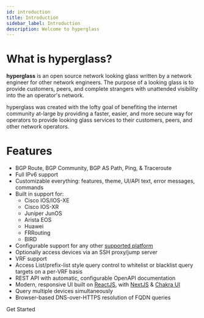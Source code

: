 ```yaml
---
id: introduction
title: Introduction
sidebar_label: Introduction
description: Welcome to hyperglass
---
```


# What is hyperglass?

**hyperglass** is an open source network looking glass written by a network engineer for other network engineers. The purpose of a looking glass is to provide customers, peers, and complete strangers with unattended visibility into the an operator's network.

hyperglass was created with the lofty goal of benefiting the internet community at-large by providing a faster, easier, and more secure way for operators to provide looking glass services to their customers, peers, and other network operators.

# Features

- BGP Route, BGP Community, BGP AS Path, Ping, & Traceroute
- Full IPv6 support
- Customizable everything: features, theme, UI/API text, error messages, commands
- Built in support for:
    - Cisco IOS/IOS-XE
    - Cisco IOS-XR
    - Juniper JunOS
    - Arista EOS
    - Huawei
    - FRRouting
    - BIRD
- Configurable support for any other [supported platform](/docs/platforms)
- Optionally access devices via an SSH proxy/jump server
- VRF support
- Access List/prefix-list style query control to whitelist or blacklist query targets on a per-VRF basis
- REST API with automatic, configurable OpenAPI documentation
- Modern, responsive UI built on [ReactJS](https://reactjs.org/), with [NextJS](https://nextjs.org/) & [Chakra UI](https://chakra-ui.com/)
- Query multiple devices simultaneously
- Browser-based DNS-over-HTTPS resolution of FQDN queries


<Link 
    className={classnames('button button--outline button--secondary button--lg', styles.getStarted,)}
    to={useBaseUrl('docs/getting-started')}>
    Get Started
</Link>